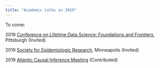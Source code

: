 ```yaml
---
title: "Academic talks in 2019"
---
```


To come: 

2019 [Conference on Lifetime Data Science: Foundations and Frontiers](http://lids2019.pitt.edu/), Pittsburgh (Invited)

2019 [Society for Epidemiologic Research](https://epiresearch.org/annual-meeting/2019-meeting/), Minneapolis (Invited)

2019 [Atlantic Causal Inference Meeting](https://www.mcgill.ca/epi-biostat-occh/news-events/atlantic-causal-inference-conference-2019) (Contributed)

